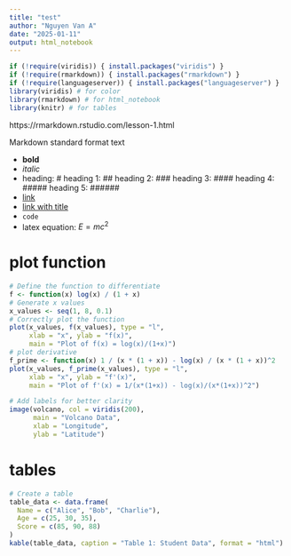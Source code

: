 ```yaml
---
title: "test"
author: "Nguyen Van A"
date: "2025-01-11"
output: html_notebook
---
```



```r
if (!require(viridis)) { install.packages("viridis") }
if (!require(rmarkdown)) { install.packages("rmarkdown") }
if (!require(languageserver)) { install.packages("languageserver") }
library(viridis) # for color
library(rmarkdown) # for html_notebook
library(knitr) # for tables
```
https://rmarkdown.rstudio.com/lesson-1.html

Markdown standard format text

- **bold**
- *italic*
- heading: # heading 1: ## heading 2: ### heading 3: #### heading 4: ##### heading 5: ######
- [link](https://www.google.com)
- [link with title](https://www.google.com "Google")
- `code`
- latex equation: $E=mc^2$



# plot function

```r
# Define the function to differentiate
f <- function(x) log(x) / (1 + x)
# Generate x values
x_values <- seq(1, 8, 0.1)
# Correctly plot the function
plot(x_values, f(x_values), type = "l",
     xlab = "x", ylab = "f(x)",
     main = "Plot of f(x) = log(x)/(1+x)")
# plot derivative
f_prime <- function(x) 1 / (x * (1 + x)) - log(x) / (x * (1 + x))^2
plot(x_values, f_prime(x_values), type = "l",
     xlab = "x", ylab = "f'(x)",
     main = "Plot of f'(x) = 1/(x*(1+x)) - log(x)/(x*(1+x))^2")

```

```r
# Add labels for better clarity
image(volcano, col = viridis(200),
      main = "Volcano Data",
      xlab = "Longitude",
      ylab = "Latitude")
```

# tables

```r
# Create a table
table_data <- data.frame(
  Name = c("Alice", "Bob", "Charlie"),
  Age = c(25, 30, 35),
  Score = c(85, 90, 88)
)
kable(table_data, caption = "Table 1: Student Data", format = "html")
```

